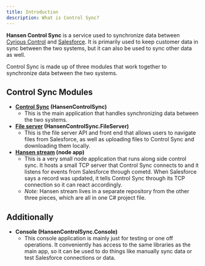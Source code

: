```yaml
---
title: Introduction
description: What is Control Sync?
---
```


**Hansen Control Sync** is a service used to synchronize data between <a href="https://www.cyrious.com/products/control/" target="_blank">Cyrious Control</a> and <a href="https://www.salesforce.com/" target="_blank">Salesforce</a>.
It is primarily used to keep customer data in sync between the two systems, but it can also be used to sync other data as well.

Control Sync is made up of three modules that work together to synchronize data between the two systems.

## Control Sync Modules
- **[Control Sync](/control-sync/architecture/) (HansenControlSync)**
	- This is the main application that handles synchronizing data between the two systems.
- **[File server](/file-server/architecture/) (HansenControlSync.FileServer)**
	- This is the file server API and front end that allows users to navigate files from Salesforce, as well as uploading files to Control Sync and downloading them locally.
- **[Hansen stream](/hansen-stream/architecture/) (node app)**
	- This is a very small node application that runs along side control sync. It hosts a small TCP server that Control Sync connects to and it listens for events from Salesforce through cometd. When Salesforce says a record was updated, it tells Control Sync through its TCP connection so it can react accordingly.
	- _Note:_ Hansen stream lives in a separate repository from the other three pieces, which are all in one C# project file.

## Additionally
- **Console (HansenControlSync.Console)**
    - This console application is mainly just for testing or one off operations. It conveniently has access to the same libraries as the main app, so it can be used to do things like manually sync data or test Salesforce connections or data.
